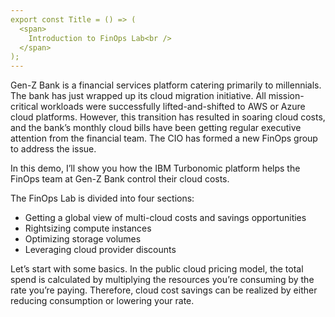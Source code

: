 ```yaml
---
export const Title = () => (
  <span>
    Introduction to FinOps Lab<br />
  </span>
);
---
```


Gen-Z Bank is a financial services platform catering primarily to millennials. The bank has just wrapped up its cloud migration initiative. All mission-critical workloads were successfully lifted-and-shifted to AWS or Azure cloud platforms. However, this transition has resulted in soaring cloud costs, and the bank’s monthly cloud bills have been getting regular executive attention from the financial team. The CIO has formed a new FinOps group to address the issue.

In this demo, I’ll show you how the IBM Turbonomic platform helps the FinOps team at Gen-Z Bank control their cloud costs.

The FinOps Lab is divided into four sections:

- Getting a global view of multi-cloud costs and savings opportunities
- Rightsizing compute instances
- Optimizing storage volumes
- Leveraging cloud provider discounts

Let’s start with some basics. In the public cloud pricing model, the total spend is calculated by multiplying the resources you’re consuming by the rate you’re paying. Therefore, cloud cost savings can be realized by either reducing consumption or lowering your rate.

